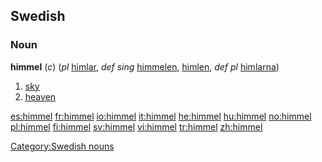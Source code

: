 ==Swedish==
===Noun===
'''himmel''' (''c'') (''pl'' [[himlar]], ''def sing''  [[himmelen]], [[himlen]], ''def pl'' [[himlarna]])

#[[sky]]
#[[heaven]]

[[Category:Swedish nouns]]

[[es:himmel]]
[[fr:himmel]]
[[io:himmel]]
[[it:himmel]]
[[he:himmel]]
[[hu:himmel]]
[[no:himmel]]
[[pl:himmel]]
[[fi:himmel]]
[[sv:himmel]]
[[vi:himmel]]
[[tr:himmel]]
[[zh:himmel]]